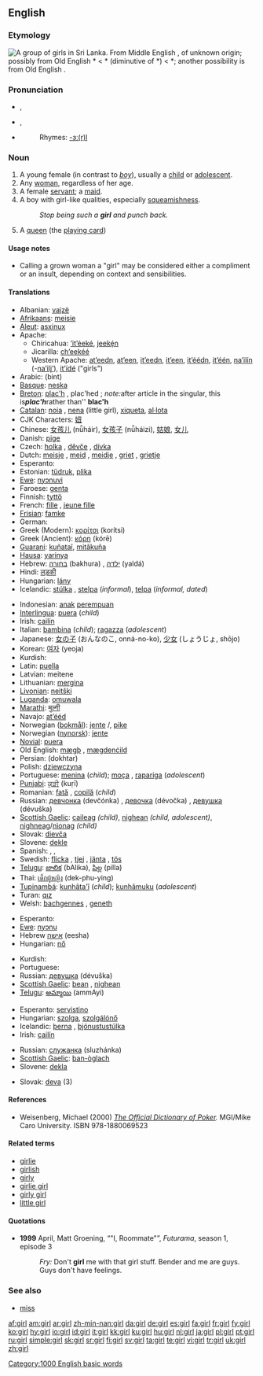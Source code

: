 {{wikipedia|dab=girl (disambiguation)|girl}}
==English==

{{rank|wish|gone|times|334|girl|during|several|either}}

===Etymology===
[[Image:Tamil girls group.jpg|thumb|right|A group of girls in Sri Lanka.]]
From Middle English {{term|gyrle||child of either sex}}, of unknown origin; possibly from Old English *{{term||gyrele}} < {{PG.}} *{{term||gurwilon-}} (diminutive of *{{term||gurwjoz}}) < {{PIE.}} *{{term||ghwrgh-}}; another possibility is from Old English {{term|gierela||garment}}.

===Pronunciation===
*{{a|RP}} {{IPA|/gɜːl/}}, {{SAMPA|/g3:l/}}
*{{a|US}} {{IPA|/gɝl/}}, {{SAMPA|/g3`l/}}
*{{audio|en-us-girl.ogg|Audio (US)}}
*:Rhymes: [[Rhymes:English:-ɜː(r)l|-ɜː(r)l]]

===Noun===
{{wikipedia}}
{{en-noun}}

# A young female (in contrast to ''[[boy]]''), usually a [[child]] or [[adolescent]].
# Any [[woman]], regardless of her age.
# A female [[servant]]; a [[maid]].
# A boy with girl-like qualities, especially [[squeamishness]].
#: ''Stop being such a '''girl''' and punch back.''
# A [[queen]] (the [[playing card]])

====Usage notes====
* {{sense|any woman, regardless of her age}} Calling a grown woman a "girl" may be considered either a compliment or an insult, depending on context and sensibilities.

====Translations====
{{trans-top|female child}}
*Albanian: [[vajzë]]
*[[Afrikaans]]: [[meisie]]
*[[Aleut]]: [[asxinux]]
*Apache:
**Chiricahua: [[’it’éeké]], [[jeekȩ́n]]
**Jicarilla: [[ch’eekéé]]
**Western Apache: [[at’eedn]], [[at’een]], [[it’eedn]], [[it’een]], [[it’éédn]], [[it’één]], [[na’ilín]] (-[[na’ilį’]]), [[it’ídé]] ("girls")
*Arabic: {{ARchar|[[بنت]]}} (bint) {{f}}
*[[Basque]]: [[neska]]
*[[Breton]]: [[plac'h]] {{f}}, plac'hed {{p}}; ''note: ''after article in the singular, this is'' '''plac'h''' ''rather than'' '''blac'h'''
*[[Catalan]]: [[noia]] {{f}}, [[nena]] {{f}} (little girl), [[xiqueta]], [[al·lota]] {{f}}
*CJK Characters: [[妞]]
*Chinese: [[女孩儿]] (nǚháir), [[女孩子]] (nǚháizi), [[姑娘]], [[女儿]]
*Danish: [[pige]] {{c}}
*Czech: [[holka]] {{f}}, [[děvče]] {{n}}, [[dívka]] {{f}}
*Dutch: [[meisje]] {{n}}, [[meid]] {{f}}, [[meidje]] {{n}}, [[griet]] {{f}}, [[grietje]] {{n}}
*Esperanto: {{t|eo|knabino}}
*Estonian: [[tüdruk]], [[plika]]
*[[Ewe]]: [[nyɔnuvi]]
*Faroese: [[genta]] {{f}}
*Finnish: [[tyttö]]
*French: [[fille]] {{f}}, [[jeune fille]] {{f}}
*[[Frisian]]: [[famke]] {{n}}
*German: {{t|de|Mädchen|n}}
*Greek (Modern): [[κορίτσι]] (korítsi) {{n}}
*Greek (Ancient): [[κόρη]] (kórē) {{f}}
*[[Guarani]]: [[kuñataĩ]], [[mitãkuña]]
*[[Hausa]]: [[yarinya]]
*Hebrew: [[בחורה]] (bakhura) {{f}}, [[ילדה]] (yaldá) {{f}}
*Hindi: [[लड़की]] {{unicode|(ləṛki)}} {{f}}
*Hungarian: [[lány]]
*Icelandic: [[stúlka]] {{f}}, [[stelpa]] {{f}} (''informal''), [[telpa]] {{f}} (''informal, dated'')
{{trans-mid}}
*Indonesian: [[anak]] [[perempuan]]
*[[Interlingua]]: [[puera]] (''child'')
*Irish: [[cailín]]
*Italian: [[bambina]] {{f}} (''child''); [[ragazza]] {{f}} (''adolescent'')
*Japanese: [[女の子]] (おんなのこ, onná-no-ko), [[少女]] (しょうじょ, shōjo)
*Korean: [[여자]] (yeoja)
*Kurdish: {{KUchar|[[کچ]]}}
*Latin: [[puella]] {{f}}
*Latvian: meitene {{f}}
*Lithuanian: [[mergina]] {{f}}
*[[Livonian]]: [[neitški]]
*[[Luganda]]: [[omuwala]]
*[[Marathi]]: [[मुल्गी]]
*Navajo: [[at’ééd]]
*Norwegian ([[bokmål]]): [[jente]] {{m}}/{{f}}, [[pike]] {{m}}
*Norwegian ([[nynorsk]]): [[jente]] {{f}}
*[[Novial]]: [[puera]]
*Old English: [[mægþ]] {{f}}, [[mægdenċild]] {{n}}
*Persian: {{FAchar|[[دختر]]}} (dokhtar)
*Polish: [[dziewczyna]] {{f}}
*Portuguese: [[menina]] {{f}} (''child''); [[moça]] {{f}}, [[rapariga]] {{f}} (''adolescent'')
*[[Punjabi]]: [[ਕੁੜੀ]] (kuṛī)
*Romanian: [[fată]] {{f}}, [[copilă]] {{f}} (''child'')
*Russian: [[девчонка]] (devčónka) {{f}}, [[девочка]] (dévočka) {{f}}, [[девушка]] (dévuška) {{f}}
*[[Scottish Gaelic]]: [[caileag]] {{f}} ''(child)'', [[nighean]] {{f}} ''(child, adolescent)'', [[nighneag]]/[[nìonag]] {{f}} ''(child)''
*Slovak: [[dievča]] {{n}}
*Slovene: [[dekle]] {{n}}
*Spanish: {{t|es|niño|alt=niña|f}}, {{t|es|muchacho|alt=muchacha|f}}, {{t|es|chico|alt=chica|f}}
*Swedish: [[flicka]] {{c}}, [[tjej]] {{c}}, [[jänta]] {{c}}, [[tös]] {{c}}
*[[Telugu]]: [[బాలిక]] (bAlika), [[పిల్ల]] (pilla)
*Thai: [[เด็กผู้หญิง]] (dek-phu-ying)
*[[Tupinambá]]: [[kunhãta'ĩ]] (''child''); [[kunhãmuku]] (''adolescent'')
*Turan: [[qız]]
*Welsh: [[bachgennes]] {{f}}, [[geneth]] {{f}}
{{trans-bottom}}

{{trans-top|woman}}
*Esperanto: {{t|eo|virino}}
*[[Ewe]]: [[nyɔnu]]
*Hebrew [[אישה]] (eesha) {{f}}
*Hungarian: [[nő]]
{{trans-mid}}
*Kurdish: {{KUchar|[[ژن]]}}
*Portuguese: {{t|pt|mulher|f}}
*Russian: [[девушка]] (dévuška) {{f}}
*[[Scottish Gaelic]]: [[bean]] {{f}}, [[nighean]] {{f}}
*[[Telugu]]: [[అమ్మాయి]] (ammAyi)
{{trans-bottom}}

{{trans-top|female servant}}
*Esperanto: [[servistino]]
*Hungarian: [[szolga]], [[szolgálónő]]
*Icelandic: [[þerna]] {{f}}, [[þjónustustúlka]] {{f}}
*Irish: [[cailín]] {{m}}
{{trans-mid}}
*Russian: [[служанка]] (sluzhánka) {{f}}
*[[Scottish Gaelic]]: [[ban-òglach]] {{f}}
*Slovene: [[dekla]] {{f}}
{{trans-bottom}}

{{ttbc-top}}
*Slovak: [[deva]] {{f}} (3)
{{ttbc-bottom}}

====References====

*Weisenberg, Michael (2000) ''[http://www.poker1.com/mcu/pokerdictionary/mculib_dictionary_info.asp The Official Dictionary of Poker].''  MGI/Mike Caro University.  ISBN 978-1880069523

====Related terms====
*[[girlie]]
*[[girlish]]
*[[girly]]
*[[girlie girl]]
*[[girly girl]]
*[[little girl]]

====Quotations====
*'''1999''' April, Matt Groening, “"I, Roommate"”, ''Futurama'', season 1, episode 3
*: ''Fry:'' Don't '''girl''' me with that girl stuff. Bender and me are guys. Guys don't have feelings.

===See also===
*[[miss]]

[[Category:1000 English basic words]]

[[af:girl]]
[[am:girl]]
[[ar:girl]]
[[zh-min-nan:girl]]
[[da:girl]]
[[de:girl]]
[[es:girl]]
[[fa:girl]]
[[fr:girl]]
[[fy:girl]]
[[ko:girl]]
[[hy:girl]]
[[io:girl]]
[[id:girl]]
[[it:girl]]
[[kk:girl]]
[[ku:girl]]
[[hu:girl]]
[[nl:girl]]
[[ja:girl]]
[[pl:girl]]
[[pt:girl]]
[[ru:girl]]
[[simple:girl]]
[[sk:girl]]
[[sr:girl]]
[[fi:girl]]
[[sv:girl]]
[[ta:girl]]
[[te:girl]]
[[vi:girl]]
[[tr:girl]]
[[uk:girl]]
[[zh:girl]]